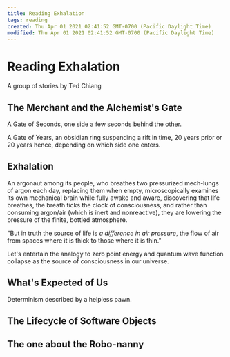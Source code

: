 ```yaml
---
title: Reading Exhalation
tags: reading
created: Thu Apr 01 2021 02:41:52 GMT-0700 (Pacific Daylight Time)
modified: Thu Apr 01 2021 02:41:52 GMT-0700 (Pacific Daylight Time)
---
```


# Reading Exhalation

A group of stories by Ted Chiang

## The Merchant and the Alchemist's Gate

A Gate of Seconds, one side a few seconds behind the other.

A Gate of Years, an obsidian ring suspending a rift in time, 20 years prior or 20 years hence, depending on which side one enters.

## Exhalation

An argonaut among its people, who breathes two pressurized mech-lungs of argon each day, replacing them when empty, microscopically examines its own mechanical brain while fully awake and aware, discovering that life breathes, the breath ticks the clock of consciousness, and rather than consuming argon/air (which is inert and nonreactive), they are lowering the pressure of the finite, bottled atmosphere.

"But in truth the source of life is _a difference in air pressure_, the flow of air from spaces where it is thick to those where it is thin."

Let's entertain the analogy to zero point energy and quantum wave function collapse as the source of consciousness in our universe.

## What's Expected of Us

Determinism described by a helpless pawn.

## The Lifecycle of Software Objects

## The one about the Robo-nanny
